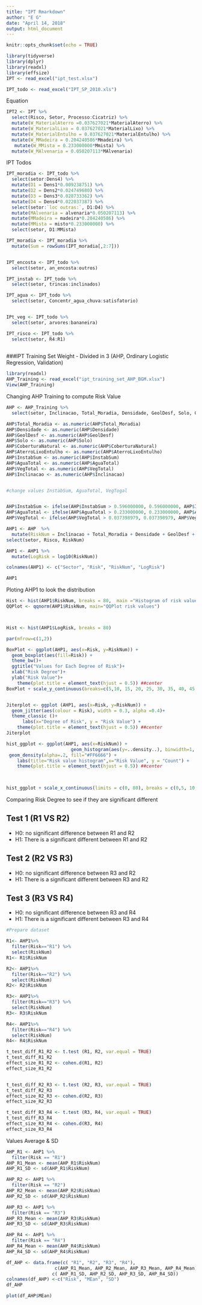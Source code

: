 ---
title: "IPT Rmarkdown"
author: "E G"
date: "April 14, 2018"
output: html_document
---

```{r setup, include=FALSE}
knitr::opts_chunk$set(echo = TRUE)
```

```{r}
library(tidyverse)
library(dplyr)
library(readxl)
library(effsize)
IPT <- read_excel("ipt_test.xlsx")

IPT_todo <- read_excel("IPT_SP_2010.xls")

```

Equation
```{r}
IPT2 <- IPT %>% 
  select(Risco, Setor, Processo:Cicatriz) %>% 
  mutate(W_MaterialAterro =0.037627021*MaterialAterro) %>% 
  mutate(W_MaterialLixo = 0.037627021*MaterialLixo) %>% 
  mutate(W_MaterialEntulho = 0.037627021*MaterialEntulho) %>% 
  mutate(W_MMadeira = 0.204240586*Mmadeira) %>% 
   mutate(W_MMista = 0.233000000*Mmista) %>% 
  mutate(W_MAlvenaria = 0.050207113*MAlvenaria)


```


IPT Todos
```{r}

IPT_moradia <- IPT_todo %>% 
  select(setor:Dens4) %>% 
  mutate(D1 = Dens1*0.009238751) %>% 
  mutate(D2 = Dens2*0.024749680) %>% 
  mutate(D3 = Dens3*0.028733362) %>% 
  mutate(D4 = Dens4*0.022037387) %>% 
  select(setor:`loc outras:`, D1:D4) %>% 
  mutate(MAlvenaria = alvenaria*0.050207113) %>% 
  mutate(MMadeira = madeira*0.204240586) %>% 
  mutate(MMista = misto*0.233000000) %>% 
  select(setor, D1:MMista) 

IPT_moradia <- IPT_moradia %>% 
  mutate(Sum = rowSums(IPT_moradia[,2:7]))


IPT_encosta <- IPT_todo %>% 
  select(setor, an_encosta:outros)

IPT_instab <- IPT_todo %>% 
  select(setor, trincas:inclinados)

IPT_agua <- IPT_todo %>% 
  select(setor, Concentr_agua_chuva:satisfatorio)


IPt_veg <- IPT_todo %>% 
  select(setor, arvores:bananeira)

IPT_risco <- IPT_todo %>% 
  select(setor, R4:R1)
  

```

###IPT Training Set Weight - Divided in 3 (AHP, Ordinary Logistic Regression, Validation)

```{r}
library(readxl)
AHP_Training <- read_excel("ipt_training_set_AHP_BGM.xlsx")
View(AHP_Training)


```

Changing AHP Training to compute Risk Value
```{r}
AHP <- AHP_Training %>% 
  select(setor, Inclinacao, Total_Moradia, Densidade, GeolDesf, Solo, CoberturaNatural, AterroLixoEntulho, InstabSum, AguaTotal, VegTotal, Risco)

AHP$Total_Moradia <- as.numeric(AHP$Total_Moradia)
AHP$Densidade <- as.numeric(AHP$Densidade)
AHP$GeolDesf <- as.numeric(AHP$GeolDesf)
AHP$Solo <- as.numeric(AHP$Solo)
AHP$CoberturaNatural <- as.numeric(AHP$CoberturaNatural)
AHP$AterroLixoEntulho <- as.numeric(AHP$AterroLixoEntulho)
AHP$InstabSum <- as.numeric(AHP$InstabSum)
AHP$AguaTotal <- as.numeric(AHP$AguaTotal)
AHP$VegTotal <- as.numeric(AHP$VegTotal)
AHP$Inclinacao <- as.numeric(AHP$Inclinacao)


#change values InstabSum, AguaTotal, VegTogal


AHP$InstabSum <- ifelse(AHP$InstabSum > 0.596000000, 0.596000000, AHP$InstabSum)
AHP$AguaTotal <- ifelse(AHP$AguaTotal > 0.233000000, 0.233000000, AHP$AguaTotal)
AHP$VegTotal <- ifelse(AHP$VegTotal > 0.037398979, 0.037398979, AHP$VegTotal)

AHP1 <- AHP  %>% 
  mutate(RiskNum = Inclinacao + Total_Moradia + Densidade + GeolDesf + Solo + CoberturaNatural + AterroLixoEntulho +  InstabSum +  AguaTotal + VegTotal) %>% 
select(setor, Risco, RiskNum)

AHP1 <- AHP1 %>%
  mutate(LogRisk = log10(RiskNum))

colnames(AHP1) <- c("Sector", "Risk", "RiskNum", "LogRisk")

AHP1


```

Ploting AHP1 to look the distribution
```{r AHP1_plot}
Hist <- hist(AHP1$RiskNum, breaks = 80,  main ="Histogram of risk values", xlab = "risk value", ylab="frequency")
QQPlot <- qqnorm(AHP1$RiskNum, main="QQPlot risk values")



Hist <- hist(AHP1$LogRisk, breaks = 80)

par(mfrow=c(1,2))

BoxPlot <- ggplot(AHP1, aes(x=Risk, y=RiskNum)) +
  geom_boxplot(aes(fill=Risk)) +
  theme_bw()+
  ggtitle("Values for Each Degree of Risk")+
  xlab("Risk Degree")+
  ylab("Risk Value")+ 
    theme(plot.title = element_text(hjust = 0.5)) ##center
BoxPlot + scale_y_continuous(breaks=c(5,10, 15, 20, 25, 30, 35, 40, 45, 50, 55, 60, 65, 70,75, 80))


Jiterplot <- ggplot (AHP1, aes(x=Risk, y=RiskNum)) +
  geom_jitter(aes(colour = Risk), width = 0.3, alpha =0.4)+
  theme_classic ()+ 
      labs(x="Degree of Risk", y = "Risk Value") + 
    theme(plot.title = element_text(hjust = 0.5)) ##center
Jiterplot

hist_ggplot <- ggplot(AHP1, aes(x=RiskNum)) +
                        geom_histogram(aes(y=..density..), binwidth=1, color="dark green", fill="white")+
 geom_density(alpha=.2, fill="#FF6666") + 
    labs(title="Risk value histogram",x="Risk Value", y = "Count") + 
    theme(plot.title = element_text(hjust = 0.5)) ##center


  
hist_ggplot + scale_x_continuous(limits = c(0, 80), breaks = c(0,5, 10, 15, 20, 25, 30, 35, 40, 45, 50, 55, 60, 65, 70, 75, 80))

```


Comparing Risk Degree to see if they are significant different

## Test 1 (R1 VS R2)
- H0: no significant difference between R1 and R2
- H1: There is a significant different between R1 and R2

## Test 2 (R2 VS R3)
- H0: no significant difference between R3 and R2
- H1: There is a significant different between R3 and R2

## Test 3 (R3 VS R4)
- H0: no significant difference between R3 and R4
- H1: There is a significant different between R3 and R4
```{r}

#Prepare dataset

R1<- AHP1%>%
  filter(Risk=="R1") %>%
  select(RiskNum)
R1<- R1$RiskNum

R2<- AHP1%>%
  filter(Risk=="R2") %>%
  select(RiskNum)
R2<- R2$RiskNum

R3<- AHP1%>%
  filter(Risk=="R3") %>%
  select(RiskNum)
R3<- R3$RiskNum

R4<- AHP1%>%
  filter(Risk=="R4") %>%
  select(RiskNum)
R4<- R4$RiskNum

t_test_diff_R1_R2 <- t.test (R1, R2, var.equal = TRUE)
t_test_diff_R1_R2
effect_size_R1_R2 <- cohen.d(R1, R2)
effect_size_R1_R2


t_test_diff_R2_R3 <- t.test (R2, R3, var.equal = TRUE)
t_test_diff_R2_R3
effect_size_R2_R3 <- cohen.d(R2, R3)
effect_size_R2_R3

t_test_diff_R3_R4 <- t.test (R3, R4, var.equal = TRUE)
t_test_diff_R3_R4
effect_size_R3_R4 <- cohen.d(R3, R4)
effect_size_R3_R4

```



Values Average & SD


```{r}
AHP_R1 <- AHP1 %>% 
  filter(Risk == "R1") 
AHP_R1_Mean <- mean(AHP_R1$RiskNum)
AHP_R1_SD <- sd(AHP_R1$RiskNum)

AHP_R2 <- AHP1 %>% 
  filter(Risk == "R2") 
AHP_R2_Mean <- mean(AHP_R2$RiskNum)
AHP_R2_SD <- sd(AHP_R2$RiskNum)

AHP_R3 <- AHP1 %>% 
  filter(Risk == "R3") 
AHP_R3_Mean <- mean(AHP_R3$RiskNum)
AHP_R3_SD <- sd(AHP_R3$RiskNum)

AHP_R4 <- AHP1 %>% 
  filter(Risk == "R4") 
AHP_R4_Mean <- mean(AHP_R4$RiskNum)
AHP_R4_SD <- sd(AHP_R4$RiskNum)

df_AHP <- data.frame(c( "R1", "R2", "R3", "R4"),
                  c(AHP_R1_Mean, AHP_R2_Mean, AHP_R3_Mean, AHP_R4_Mean), 
                 c( AHP_R1_SD, AHP_R2_SD, AHP_R3_SD, AHP_R4_SD))
colnames(df_AHP) <-c("Risk", "MEan", "SD")
df_AHP

plot(df_AHP$MEan)


```

